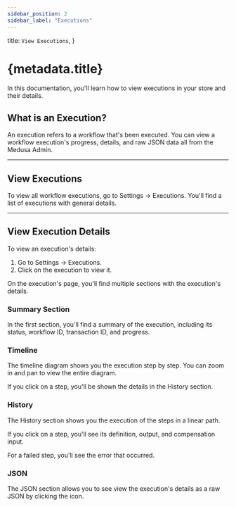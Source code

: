 ```yaml
---
sidebar_position: 2
sidebar_label: "Executions"
---
```



  title: `View Executions`,
}

# {metadata.title}

In this documentation, you'll learn how to view executions in your store and their details.

## What is an Execution?

An execution refers to a workflow that's been executed. You can view a workflow execution's progress, details, and raw JSON data all from the Medusa Admin.

---

## View Executions

To view all workflow executions, go to Settings → Executions. You'll find a list of executions with general details.

---

## View Execution Details

To view an execution's details:

1. Go to Settings → Executions.
2. Click on the execution to view it.

On the execution's page, you'll find multiple sections with the execution's details.

### Summary Section

In the first section, you'll find a summary of the execution, including its status, workflow ID, transaction ID, and progress.

### Timeline

The timeline diagram shows you the execution step by step. You can zoom in and pan to view the entire diagram.

If you click on a step, you'll be shown the details in the History section.

### History

The History section shows you the execution of the steps in a linear path.

If you click on a step, you'll see its definition, output, and compensation input.

For a failed step, you'll see the error that occurred.

### JSON

The JSON section allows you to see view the execution's details as a raw JSON by clicking the <InlineIcon Icon={ArrowsPointingOut} alt="expand" /> icon.

